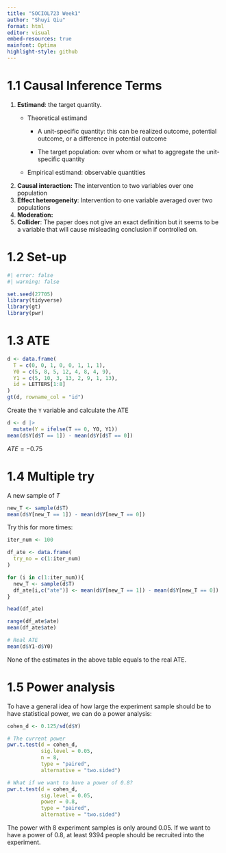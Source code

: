 ```yaml
---
title: "SOCIOL723 Week1"
author: "Shuyi Qiu"
format: html
editor: visual
embed-resources: true
mainfont: Optima
highlight-style: github
---
```


# 1.1 Causal Inference Terms

1.  **Estimand**: the target quantity.
    -   Theoretical estimand

        -   A unit-specific quantity: this can be realized outcome, potential outcome, or a difference in potential outcome

        -   The target population: over whom or what to aggregate the unit-specific quantity

    -   Empirical estimand: observable quantities
2.  **Causal interaction:** The intervention to two variables over one population
3.  **Effect heterogeneity**: Intervention to one variable averaged over two populations
4.  **Moderation:**
5.  **Collider**: The paper does not give an exact definition but it seems to be a variable that will cause misleading conclusion if controlled on.

# 1.2 Set-up

```r
#| error: false
#| warning: false

set.seed(27705)
library(tidyverse)
library(gt)
library(pwr)
```

# 1.3 ATE

```r
d <- data.frame(
  T = c(0, 0, 1, 0, 0, 1, 1, 1),
  Y0 = c(5, 8, 5, 12, 4, 8, 4, 9),
  Y1 = c(5, 10, 3, 13, 2, 9, 1, 13), 
  id = LETTERS[1:8]
)
gt(d, rowname_col = "id")
```

Create the `Y` variable and calculate the ATE

```r
d <- d |> 
  mutate(Y = ifelse(T == 0, Y0, Y1))
mean(d$Y[d$T == 1]) - mean(d$Y[d$T == 0])
```

$ATE = -0.75$

# 1.4 Multiple try

A new sample of $T$

```r
new_T <- sample(d$T)
mean(d$Y[new_T == 1]) - mean(d$Y[new_T == 0])
```

Try this for more times:

```r
iter_num <- 100

df_ate <- data.frame(
  try_no = c(1:iter_num)
)

for (i in c(1:iter_num)){
  new_T <- sample(d$T)
  df_ate[i,c("ate")] <- mean(d$Y[new_T == 1]) - mean(d$Y[new_T == 0])
}

head(df_ate)

range(df_ate$ate)
mean(df_ate$ate)

# Real ATE
mean(d$Y1-d$Y0)
```

None of the estimates in the above table equals to the real ATE.

# 1.5 Power analysis

To have a general idea of how large the experiment sample should be to have statistical power, we can do a power analysis:

```r
cohen_d <- 0.125/sd(d$Y)

# The current power
pwr.t.test(d = cohen_d,
           sig.level = 0.05,
           n = 8,
           type = "paired",
           alternative = "two.sided")

# What if we want to have a power of 0.8?
pwr.t.test(d = cohen_d,
           sig.level = 0.05,
           power = 0.8,
           type = "paired",
           alternative = "two.sided")
```

The power with 8 experiment samples is only around 0.05. If we want to have a power of 0.8, at least 9394 people should be recruited into the experiment.
